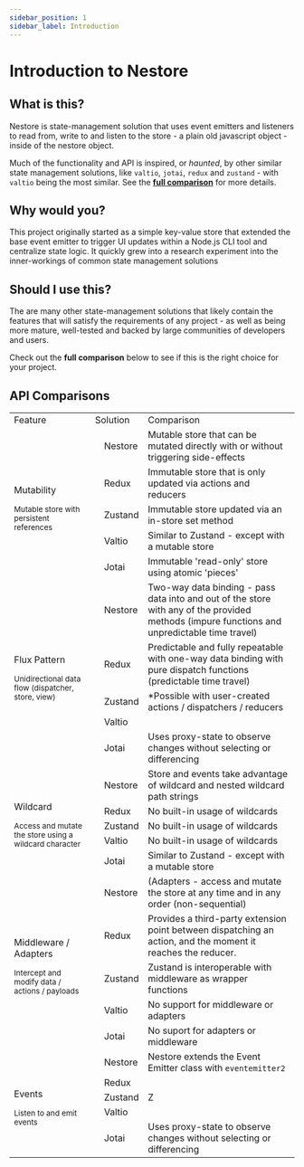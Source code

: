 ```yaml
---
sidebar_position: 1
sidebar_label: Introduction
---
```


# Introduction to Nestore

<!-- 

## Development

BETA VERSION <code>0.0.47</code>

This project has served as the starting point / testing-base for nestore (beta).

A new project will be created to develop, test, release and publish separate semantic versions for
each new feature. The client-side framework connectors will be provided as separate packages.







### Timeline

#### <code>0.1.x</code> 
- Simple event based store (get, set, addListener, removeListener)
- manual type defs / automatic type inference
- getter/setter function interop `get(s => s.key.here) | set(s => ({ ...s, new: 'value' }))  -> emitAll()`


#### <code>0.2.x</code>
- Redux-DevTools interop

#### <code>0.3.x</code>
- In store mutator functions

#### <code>0.4.x</code>
- In store listener functions

#### <code>0.5.x</code>
- In store mutator functions

#### <code>0.6.x</code>
- Add middleware registration / usage  

#### <code>0.7.x</code>
- Add adapter registration / usage  

#### <code>0.8.x</code>
- Add front-end framework connectors (possibly as separate packages)







---



### Concerns
- How can `get('a.**.b')` be used to return multiple items that match the pattern? (via middleware)
- Setter functions will only emit events for the new keys in the store - not any values that no longer exist
- Getter functions are unnecessary (can use nst.get() to get entire store - same execution time) but should still be supported
```ts
const thing1 = nst.get(s => s.thing1)
const thing2 = nst.get().thing2
```

---

### Goals
- Create a single monorepo structure with `pnpm-workspaces`
- Create `umd` package for use in node/browsers using `swc`
- Use git tags on development/release-candidate branches
- Use GitHub actions for automatic testing / releases / publishing to npm
- Store creation should be synchronous (no waiting for adapter registration via `nst = await nestore()`)
- Extend JSDoc comments for eventemitter2 methods
- pass a new `set` func to in store mutators/listeners (like zustand) that always returns reference to nst (pre-typed)
```ts
const nst = nestore(NST => ({
    logged_id: false,

    logIn: (username, password) => {
        NST.set('logged_in', true)
    }
}))
```

---


## FAQ 

-->

## What is this?

Nestore is state-management solution that uses event emitters and listeners to read from, write to
and listen to the store - a plain old javascript object - inside of the nestore object.

Much of the functionality and API is inspired, or *haunted*, by other similar state management solutions, like
`valtio`, `jotai`, `redux` and `zustand` - with `valtio` being the most similar. See the 
**[full comparison](/docs/api/meta/comparison)** for more details.


## Why would you?

This project originally started as a simple key-value store that extended the base event emitter
to trigger UI updates within a Node.js CLI tool and centralize state logic. It quickly grew into 
a research experiment into the inner-workings of common state management solutions




## Should I use this?

The are many other state-management solutions that likely contain the features that will satisfy the 
requirements of any project - as well as being more mature, well-tested and backed by large communities
of developers and users. 

Check out the **full comparison** below to see if this is the right choice for your project.



## API Comparisons


<table>
<tr>
    <td>Feature</td>
    <td colspan="2">Solution</td>
    <td>Comparison</td>
</tr>


<tr class="highlight-row">
    <td rowspan="5">
        <p>Mutability</p>
        <small>Mutable store with persistent references</small>
    </td>
    <td><div class="check"/></td>
    <td>Nestore</td>
    <td className="small-text">Mutable store that can be mutated directly with or without triggering side-effects</td>
</tr>
<tr>
    <td></td>
    <td>Redux</td>
    <td className="small-text">Immutable store that is only updated via actions and reducers</td>
</tr>
<tr>
    <td></td>
    <td>Zustand</td>
    <td className="small-text">Immutable store updated via an in-store set method</td>
</tr>
<tr>
    <td><div class="check"/></td>
    <td>Valtio</td>
    <td className="small-text">Similar to Zustand - except with a mutable store</td>
</tr>
<tr>
    <td><div class="check"/></td>
    <td>Jotai</td>
    <td className="small-text">Immutable 'read-only' store using atomic 'pieces'</td>
</tr>







<tr class="highlight-row">
    <td rowspan="5">
        <p>Flux Pattern</p>
        <small>Unidirectional data flow (dispatcher, store, view)</small>
    </td>
    <td></td>
    <td>Nestore</td>
    <td className="small-text">Two-way data binding - pass data into and out of the store with any of the provided methods (impure functions and unpredictable time travel)</td>
</tr>
<tr>
    <td><div class="check"/></td>
    <td>Redux</td>
    <td className="small-text">Predictable and fully repeatable with one-way data binding with pure dispatch functions (predictable time travel)</td>
</tr>
<tr>
    <td></td>
    <td>Zustand</td>
    <td className="small-text">*Possible with user-created actions / dispatchers / reducers</td>
</tr>
    <tr>
    <td></td>
    <td>Valtio</td>
    <td className="small-text"></td>
</tr>
<tr>
    <td><div class="check"/></td>
    <td>Jotai</td>
    <td className="small-text">Uses proxy-state to observe changes without selecting or differencing</td>
</tr>







<tr class="highlight-row">
    <td rowspan="5">
        <p>Wildcard</p>
        <small>Access and mutate the store using a wildcard character</small>
    </td>
    <td><div class="check"/></td>
    <td>Nestore</td>
    <td className="small-text">Store and events take advantage of wildcard and nested wildcard path strings</td>
</tr>
<tr>
    <td></td>
    <td>Redux</td>
    <td className="small-text">No built-in usage of wildcards</td>
</tr>
<tr>
    <td></td>
    <td>Zustand</td>
    <td className="small-text">No built-in usage of wildcards</td>
</tr>
<tr>
    <td></td>
    <td>Valtio</td>
    <td className="small-text">No built-in usage of wildcards</td>
</tr>
<tr>
    <td><div class="check"/></td>
    <td>Jotai</td>
    <td className="small-text">Similar to Zustand - except with a mutable store</td>
</tr>






<tr class="highlight-row">
    <td rowspan="5">
        <p>Middleware / Adapters</p>
        <small>Intercept and modify data / actions / payloads</small>
    </td>
    <td><div class="check"/></td>
    <td>Nestore</td>
    <td className="small-text">(Adapters - access and mutate the store at any time and in any order (non-sequential)</td>
</tr>
    <tr>
    <td><div class="check"/></td>
    <td>Redux</td>
    <td className="small-text">Provides a third-party extension point between dispatching an action, and the moment it reaches the reducer. </td>
</tr>
    <tr>
    <td><div class="check"/></td>
    <td>Zustand</td>
    <td className="small-text">Zustand is interoperable with middleware as wrapper functions</td>
</tr>
    <tr>
    <td></td>
    <td>Valtio</td>
    <td className="small-text">No support for middleware or adapters</td>
</tr>
<tr>
    <td><div class="check"/></td>
    <td>Jotai</td>
    <td className="small-text">No suport for adapters or middleware</td>
</tr>







<tr class="highlight-row">
    <td rowspan="5">
        <p>Events</p>
        <small>Listen to and emit events</small>
    </td>
    <td><div class="check"/></td>
    <td>Nestore</td>
    <td className="small-text">Nestore extends the Event Emitter class with <code>eventemitter2</code></td>
</tr>
    <tr>
    <td></td>
    <td>Redux</td>
    <td className="small-text"></td>
</tr>
    <tr>
    <td></td>
    <td>Zustand</td>
    <td className="small-text">Z</td>
</tr>
    <tr>
    <td></td>
    <td>Valtio</td>
    <td className="small-text"></td>
</tr>
<tr>
    <td><div class="check"/></td>
    <td>Jotai</td>
    <td className="small-text">Uses proxy-state to observe changes without selecting or differencing</td>
</tr>




</table>